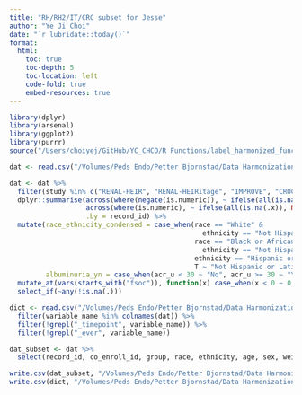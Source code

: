 ```yaml
---
title: "RH/RH2/IT/CRC subset for Jesse"
author: "Ye Ji Choi"
date: "`r lubridate::today()`"
format: 
  html:
    toc: true
    toc-depth: 5
    toc-location: left
    code-fold: true
    embed-resources: true
---
```


```r
library(dplyr)
library(arsenal)
library(ggplot2)
library(purrr)
source("/Users/choiyej/GitHub/YC_CHCO/R Functions/label_harmonized_function.R")
```

```r
dat <- read.csv("/Volumes/Peds Endo/Petter Bjornstad/Data Harmonization/Data Clean/harmonized_dataset.csv", na.strings = "")

dat <- dat %>%
  filter(study %in% c("RENAL-HEIR", "RENAL-HEIRitage", "IMPROVE", "CROCODILE")) %>%
  dplyr::summarise(across(where(negate(is.numeric)), ~ ifelse(all(is.na(.x)), NA_character_, last(na.omit(.x)))),
                   across(where(is.numeric), ~ ifelse(all(is.na(.x)), NA_real_, mean(.x, na.rm = TRUE))),
                   .by = record_id) %>%
  mutate(race_ethnicity_condensed = case_when(race == "White" & 
                                                ethnicity == "Not Hispanic or Latino" ~ "Not Hispanic or Latino White",
                                              race == "Black or African American" & 
                                                ethnicity == "Not Hispanic or Latino" ~ "Not Hispanic or Latino Black",
                                              ethnicity == "Hispanic or Latino" ~ "Hispanic or Latino",
                                              T ~ "Not Hispanic or Latino Other"),
         albuminuria_yn = case_when(acr_u < 30 ~ "No", acr_u >= 30 ~ "Yes")) %>% 
  mutate_at(vars(starts_with("fsoc")), function(x) case_when(x < 0 ~ 0, T~x)) %>%
  select_if(~any(!is.na(.)))

dict <- read.csv("/Volumes/Peds Endo/Petter Bjornstad/Data Harmonization/data_dictionary_master.csv") %>%
  filter(variable_name %in% colnames(dat)) %>%
  filter(!grepl("_timepoint", variable_name)) %>%
  filter(!grepl("_ever", variable_name))

dat_subset <- dat %>%
  select(record_id, co_enroll_id, group, race, ethnicity, age, sex, weight, height, bmi, diabetes_duration, acr_u, hba1c, sbp, dbp, map, creatinine_s, eGFR_CKD_epi)

write.csv(dat_subset, "/Volumes/Peds Endo/Petter Bjornstad/Data Harmonization/Data Exports/harmonized_datset_rhrh2impcrc_subset.csv", row.names = F, na = "")
write.csv(dict, "/Volumes/Peds Endo/Petter Bjornstad/Data Harmonization/Data Exports/harmonized_datset_rhrh2impcrc_subset_dict.csv", row.names = F, na = "")

```
